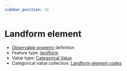 ```yaml
---
sidebar_position: 12
---
```



# Landform element

- [Observable property](/viewers/dawe-vocabs?uri=https://linked.data.gov.au/def/test/dawe-cv/9d4f8a2d-8e77-42dd-857b-0ecbc9c85696) definition
- Feature type: [landform](http://linked.data.gov.au/def/tern-cv/2cf3ed29-440e-4a50-9bbc-5aab30df9fcd)
- Value type: [Categorical Value](https://w3id.org/tern/ontologies/tern/CategoricalValue)
- Categorical value collection: [Landform element codes](/viewers/dawe-vocabs?uri=https://linked.data.gov.au/def/test/dawe-cv/c1a58967-cb12-4c2c-a7ca-9cee2589919c)

<Example protocolModule="plot-description" observableProperty="https://linked.data.gov.au/def/test/dawe-cv/9d4f8a2d-8e77-42dd-857b-0ecbc9c85696" />
